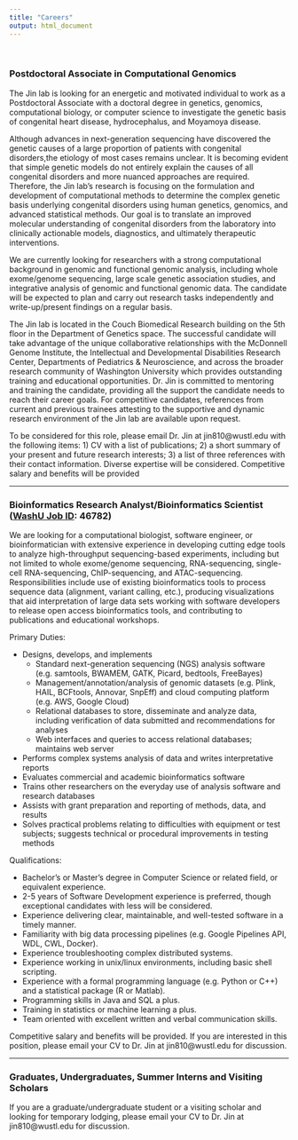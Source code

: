 ```yaml
---
title: "Careers"
output: html_document
---
```


<br>

### Postdoctoral Associate in Computational Genomics

The Jin lab is looking for an energetic and motivated individual to work as a Postdoctoral Associate with a doctoral degree in genetics, genomics, computational biology, or computer science to investigate the genetic basis of congenital heart disease, hydrocephalus, and Moyamoya disease.

Although advances in next-generation sequencing have discovered the genetic causes of a large proportion of patients with congenital disorders,the etiology of most cases remains unclear. It is becoming evident that simple genetic models do not entirely explain the causes of all congenital disorders and more nuanced approaches are required. Therefore, the Jin lab's research is focusing on the formulation and development of computational methods to determine the complex genetic basis underlying congenital disorders using human genetics, genomics, and advanced statistical methods. Our goal is to translate an improved molecular understanding of congenital disorders from the laboratory into clinically actionable models, diagnostics, and ultimately therapeutic interventions.

We are currently looking for researchers with a strong computational background in genomic and functional genomic analysis, including whole exome/genome sequencing, large scale genetic association studies, and integrative analysis of genomic and functional genomic data. The candidate will be expected to plan and carry out research tasks independently and write-up/present findings on a regular basis.

The Jin lab is located in the Couch Biomedical Research building on the 5th floor in the Department of Genetics space. The successful candidate will take advantage of the unique collaborative relationships with the McDonnell Genome Institute, the Intellectual and Developmental Disabilities Research Center, Departments of Pediatrics & Neuroscience, and across the broader research community of Washington University which provides outstanding training and educational opportunities. Dr. Jin is committed to mentoring and training the candidate, providing all the support the candidate needs to reach their career goals. For competitive candidates, references from current and previous trainees attesting to the supportive and dynamic research environment of the Jin lab are available upon request.

To be considered for this role, please email Dr. Jin at jin810@wustl.edu with the following items: 1) CV with a list of publications; 2) a short summary of your present and future research interests; 3) a list of three references with their contact information. Diverse expertise will be considered. Competitive salary and benefits will be provided

-----

### Bioinformatics Research Analyst/Bioinformatics Scientist ([WashU Job ID](https://jobs.wustl.edu/): 46782)

We are looking for a computational biologist, software engineer, or bioinformatician with extensive experience in developing cutting edge tools to analyze high-throughput sequencing-based experiments, including but not limited to whole exome/genome sequencing, RNA-sequencing, single-cell RNA-sequencing, ChIP-sequencing, and ATAC-sequencing. Responsibilities include use of existing bioinformatics tools to process sequence data (alignment, variant calling, etc.), producing visualizations that aid interpretation of large data sets working with software developers to release open access bioinformatics tools, and contributing to publications and educational workshops.

Primary Duties:

* Designs, develops, and implements
	+ Standard next-generation sequencing (NGS) analysis software (e.g. samtools, BWAMEM, GATK, Picard, bedtools, FreeBayes)
	+ Management/annotation/analysis of genomic datasets (e.g. Plink, HAIL, BCFtools, Annovar, SnpEff) and cloud computing platform (e.g. AWS, Google Cloud)
	+ Relational databases to store, disseminate and analyze data, including verification of data submitted and recommendations for analyses
	+ Web interfaces and queries to access relational databases; maintains web server
* Performs complex systems analysis of data and writes interpretative reports
* Evaluates commercial and academic bioinformatics software
* Trains other researchers on the everyday use of analysis software and research databases
* Assists with grant preparation and reporting of methods, data, and results
* Solves practical problems relating to difficulties with equipment or test subjects; suggests technical or procedural improvements in testing methods

Qualifications:

* Bachelor's or Master’s degree in Computer Science or related field, or equivalent experience.
* 2-5 years of Software Development experience is preferred, though exceptional candidates with less will be considered.
* Experience delivering clear, maintainable, and well-tested software in a timely manner.
* Familiarity with big data processing pipelines (e.g. Google Pipelines API, WDL, CWL, Docker).
* Experience troubleshooting complex distributed systems.
* Experience working in unix/linux environments, including basic shell scripting.
* Experience with a formal programming language (e.g. Python or C++) and a statistical package (R or Matlab).
* Programming skills in Java and SQL a plus.
* Training in statistics or machine learning a plus.
* Team oriented with excellent written and verbal communication skills.

Competitive salary and benefits will be provided. If you are interested in this position, please email your CV to Dr. Jin at jin810@wustl.edu for discussion.

-----

### Graduates, Undergraduates, Summer Interns and Visiting Scholars

If you are a graduate/undergraduate student or a visiting scholar and looking for temporary lodging, please email your CV to Dr. Jin at jin810@wustl.edu for discussion.
